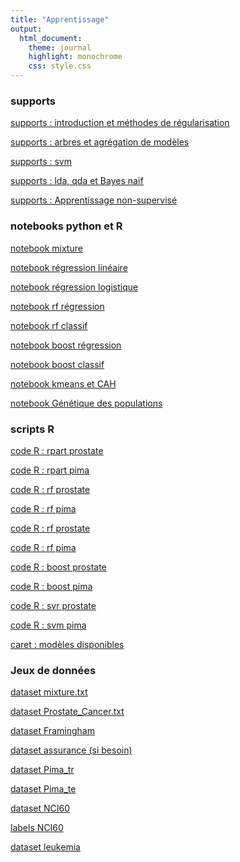 ```yaml
---
title: "Apprentissage"
output:
  html_document:
    theme: journal
    highlight: monochrome
    css: style.css
---
```

### supports

[supports : introduction et méthodes de régularisation](http://masedki.github.io/enseignements/pdfs/apprentissage/apprentissage.pdf)

[supports :  arbres et agrégation de modèles](http://masedki.github.io/enseignements/pdfs/apprentissage/arbres.pdf)

[supports :  svm](http://masedki.github.io/enseignements/pdfs/apprentissage/svm.pdf)

[supports :  lda, qda et Bayes naïf](http://masedki.github.io/enseignements/pdfs/apprentissage/lda_qda_bayes.pdf)

[supports :  Apprentissage non-supervisé](http://masedki.github.io/enseignements/pdfs/apprentissage/unsupervised.pdf)


### notebooks python et R 

[notebook mixture](http://masedki.github.io/enseignements/apprentissage/mixture.html)

[notebook régression linéaire](http://masedki.github.io/enseignements/apprentissage/Regression.html)

[notebook régression logistique](http://masedki.github.io/enseignements/apprentissage/logistique.html)

[notebook rf régression](http://masedki.github.io/enseignements/apprentissage/rf_reg.html)

[notebook rf classif](http://masedki.github.io/enseignements/apprentissage/rf_classif.html)

[notebook boost régression](http://masedki.github.io/enseignements/apprentissage/boost_reg.html)

[notebook boost classif](http://masedki.github.io/enseignements/apprentissage/boost_classif.html)

[notebook kmeans et CAH](http://masedki.github.io/enseignements/apprentissage/clustering.html)

[notebook Génétique des populations](http://masedki.github.io/enseignements/apprentissage/GenPopTP.html)


### scripts R

[code R : rpart prostate](http://masedki.github.io/enseignements/rcode/apprentissage/rpart_prostate.R)

[code R : rpart pima](http://masedki.github.io/enseignements/rcode/apprentissage/rpart_pima.R)

[code R : rf prostate](http://masedki.github.io/enseignements/rcode/apprentissage/rf_reg.R)

[code R : rf pima](http://masedki.github.io/enseignements/rcode/apprentissage/rf_classif.R)

[code R : rf prostate](http://masedki.github.io/enseignements/rcode/apprentissage/rf_reg.R)

[code R : rf pima](http://masedki.github.io/enseignements/rcode/apprentissage/rf_classif.R)

[code R : boost prostate](http://masedki.github.io/enseignements/rcode/apprentissage/boost_reg.R)

[code R : boost pima](http://masedki.github.io/enseignements/rcode/apprentissage/boost_classif.R)

[code R : svr prostate](http://masedki.github.io/enseignements/rcode/apprentissage/svr_reg.R)

[code R : svm pima](http://masedki.github.io/enseignements/rcode/apprentissage/svm_classif.R)


[caret : modèles disponibles](https://topepo.github.io/caret/available-models.html)

### Jeux de données 

[dataset mixture.txt](http://masedki.github.io/enseignements/datasets/mixture.txt)

[dataset Prostate_Cancer.txt](http://masedki.github.io/enseignements/datasets/Prostate_Cancer.txt)

[dataset Framingham](http://masedki.github.io/enseignements/datasets/framingham.csv)

[dataset assurance (si besoin)](http://masedki.github.io/enseignements/datasets/insurance.rda)

[dataset Pima_tr](http://masedki.github.io/enseignements/datasets/Pima_tr.csv)

[dataset Pima_te](http://masedki.github.io/enseignements/datasets/Pima_te.csv)

[dataset NCI60](http://masedki.github.io/enseignements/datasets/nci_data.csv)

[labels NCI60](http://masedki.github.io/enseignements/datasets/nci_label.txt)

[dataset leukemia](https://web.stanford.edu/~hastie/CASI_files/DATA/leukemia.html)
